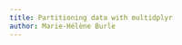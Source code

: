 ```yaml
---
title: Partitioning data with multidplyr
author: Marie-Hélène Burle
---
```


<!-- https://cran.r-project.org/web/packages/multidplyr/vignettes/multidplyr.html -->
